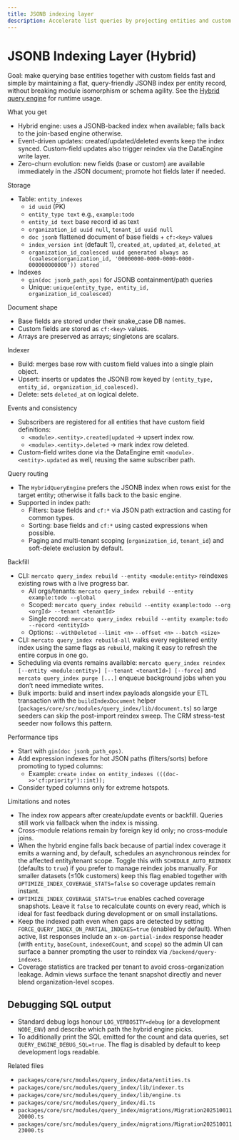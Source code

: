 ```yaml
---
title: JSONB indexing layer
description: Accelerate list queries by projecting entities and custom fields into a hybrid JSONB index.
---
```


# JSONB Indexing Layer (Hybrid)

Goal: make querying base entities together with custom fields fast and simple by maintaining a flat, query-friendly JSONB index per entity record, without breaking module isomorphism or schema agility. See the [Hybrid query engine](./hybrid-query-engine) for runtime usage.

What you get
- Hybrid engine: uses a JSONB-backed index when available; falls back to the join-based engine otherwise.
- Event-driven updates: created/updated/deleted events keep the index synced. Custom-field updates also trigger reindex via the DataEngine write layer.
- Zero-churn evolution: new fields (base or custom) are available immediately in the JSON document; promote hot fields later if needed.

Storage
- Table: `entity_indexes`
  - `id uuid` (PK)
  - `entity_type text` e.g., `example:todo`
  - `entity_id text` base record id as text
  - `organization_id uuid null`, `tenant_id uuid null`
  - `doc jsonb` flattened document of base fields + `cf:<key>` values
  - `index_version int` (default 1), `created_at`, `updated_at`, `deleted_at`
  - `organization_id_coalesced uuid generated always as (coalesce(organization_id, '00000000-0000-0000-0000-000000000000')) stored`
- Indexes
  - `gin(doc jsonb_path_ops)` for JSONB containment/path queries
  - Unique: `unique(entity_type, entity_id, organization_id_coalesced)`

Document shape
- Base fields are stored under their snake_case DB names.
- Custom fields are stored as `cf:<key>` values.
- Arrays are preserved as arrays; singletons are scalars.

Indexer
- Build: merges base row with custom field values into a single plain object.
- Upsert: inserts or updates the JSONB row keyed by `(entity_type, entity_id, organization_id_coalesced)`.
- Delete: sets `deleted_at` on logical delete.

Events and consistency
- Subscribers are registered for all entities that have custom field definitions:
  - `<module>.<entity>.created|updated` → upsert index row.
  - `<module>.<entity>.deleted` → mark index row deleted.
- Custom-field writes done via the DataEngine emit `<module>.<entity>.updated` as well, reusing the same subscriber path.

Query routing
- The `HybridQueryEngine` prefers the JSONB index when rows exist for the target entity; otherwise it falls back to the basic engine.
- Supported in index path:
  - Filters: base fields and `cf:*` via JSON path extraction and casting for common types.
  - Sorting: base fields and `cf:*` using casted expressions when possible.
  - Paging and multi-tenant scoping (`organization_id`, `tenant_id`) and soft-delete exclusion by default.

Backfill
- CLI: `mercato query_index rebuild --entity <module:entity>` reindexes existing rows with a live progress bar.
  - All orgs/tenants: `mercato query_index rebuild --entity example:todo --global`
  - Scoped: `mercato query_index rebuild --entity example:todo --org <orgId> --tenant <tenantId>`
  - Single record: `mercato query_index rebuild --entity example:todo --record <entityId>`
  - Options: `--withDeleted` `--limit <n>` `--offset <n>` `--batch <size>`
- CLI: `mercato query_index rebuild-all` walks every registered entity index using the same flags as `rebuild`, making it easy to refresh the entire corpus in one go.
- Scheduling via events remains available: `mercato query_index reindex [--entity <module:entity>] [--tenant <tenantId>] [--force]` and `mercato query_index purge [...]` enqueue background jobs when you don’t need immediate writes.
- Bulk imports: build and insert index payloads alongside your ETL transaction with the `buildIndexDocument` helper (`packages/core/src/modules/query_index/lib/document.ts`) so large seeders can skip the post-import reindex sweep. The CRM stress-test seeder now follows this pattern.

Performance tips
- Start with `gin(doc jsonb_path_ops)`.
- Add expression indexes for hot JSON paths (filters/sorts) before promoting to typed columns:
  - Example: `create index on entity_indexes (((doc->>'cf:priority')::int));`
- Consider typed columns only for extreme hotspots.

Limitations and notes
- The index row appears after create/update events or backfill. Queries still work via fallback when the index is missing.
- Cross-module relations remain by foreign key id only; no cross-module joins.
- When the hybrid engine falls back because of partial index coverage it emits a warning and, by default, schedules an asynchronous reindex for the affected entity/tenant scope. Toggle this with `SCHEDULE_AUTO_REINDEX` (defaults to `true`) if you prefer to manage reindex jobs manually. For smaller datasets (≤10k customers) keep this flag enabled together with `OPTIMIZE_INDEX_COVERAGE_STATS=false` so coverage updates remain instant.
- `OPTIMIZE_INDEX_COVERAGE_STATS=true` enables cached coverage snapshots. Leave it `false` to recalculate counts on every read, which is ideal for fast feedback during development or on small installations.
- Keep the indexed path even when gaps are detected by setting `FORCE_QUERY_INDEX_ON_PARTIAL_INDEXES=true` (enabled by default). When active, list responses include an `x-om-partial-index` response header (with `entity`, `baseCount`, `indexedCount`, and `scope`) so the admin UI can surface a banner prompting the user to reindex via `/backend/query-indexes`.
- Coverage statistics are tracked per tenant to avoid cross-organization leakage. Admin views surface the tenant snapshot directly and never blend organization-level scopes.

## Debugging SQL output

- Standard debug logs honour `LOG_VERBOSITY=debug` (or a development `NODE_ENV`) and describe which path the hybrid engine picks.
- To additionally print the SQL emitted for the count and data queries, set `QUERY_ENGINE_DEBUG_SQL=true`. The flag is disabled by default to keep development logs readable.

Related files
- `packages/core/src/modules/query_index/data/entities.ts`
- `packages/core/src/modules/query_index/lib/indexer.ts`
- `packages/core/src/modules/query_index/lib/engine.ts`
- `packages/core/src/modules/query_index/di.ts`
- `packages/core/src/modules/query_index/migrations/Migration20251001120000.ts`
- `packages/core/src/modules/query_index/migrations/Migration20251001123000.ts`
